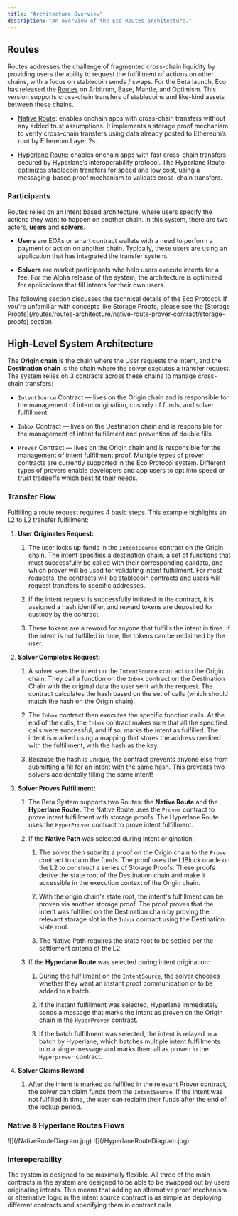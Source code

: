 ```yaml
---
title: "Architecture Overview"
description: "An overview of the Eco Routes architecture."
---
```


## Routes

Routes addresses the challenge of fragmented cross-chain liquidity by providing users the ability to request the fulfillment of actions on other chains, with a focus on stablecoin sends / swaps. For the Beta launch, Eco has released the [Routes](https://github.com/the-eco-foundation/eco-routes/tree/092efe3aaa6fa36c216c57418bcbd4f2540ee1b3) on Arbitrum, Base, Mantle, and Optimism. This version supports cross-chain transfers of stablecoins and like-kind assets between these chains.

* [Native Route](https://eco.com/docs/routes/routes-architecture/native-route-prover-contract): enables onchain apps with cross-chain transfers without any added trust assumptions. It implements a storage proof mechanism to verify cross-chain transfers using data already posted to Ethereum’s root by Ethereum Layer 2s. 

* [Hyperlane Route:](https://eco.com/docs/routes/routes-architecture/hyperlane-route-prover-contract) enables onchain apps with fast cross-chain transfers secured by Hyperlane’s interoperability protocol. The Hyperlane Route optimizes stablecoin transfers for speed and low cost, using a messaging-based proof mechanism to validate cross-chain transfers.&#x20;

### **Participants**

Routes relies on an intent based architecture, where users specify the actions they want to happen on another chain. In this system, there are two actors, **users** and **solvers**.

* **Users** are EOAs or smart contract wallets with a need to perform a payment or action on another chain. Typically, these users are using an application that has integrated the transfer system.

* **Solvers** are market participants who help users execute intents for a fee. For the Alpha release of the system, the architecture is optimized for applications that fill intents for their own users.

<Info>
  The following section discusses the technical details of the Eco Protocol. If you're unfamiliar with concepts like Storage Proofs, please see the [Storage Proofs](/routes/routes-architecture/native-route-prover-contract/storage-proofs) section.
</Info>

## **High-Level System Architecture**

The **Origin chain** is the chain where the User requests the intent, and the **Destination chain** is the chain where the solver executes a transfer request. The system relies on 3 contracts across these chains to manage cross-chain transfers:

* `IntentSource` Contract — lives on the Origin chain and is responsible for the management of intent origination, custody of funds, and solver fulfillment.

* `Inbox` Contract — lives on the Destination chain and is responsible for the management of intent fulfillment and prevention of double fills.

* `Prover` Contract — lives on the Origin chain and is responsible for the management of intent fulfillment proof. Multiple types of prover contracts are currently supported in the Eco Protocol system. Different types of provers enable developers and app users to opt into speed or trust tradeoffs which best fit their needs.

### **Transfer Flow**

Fulfilling a route request requires 4 basic steps. This example highlights an L2 to L2 transfer fulfillment:

1. **User Originates Request:**

   1. The user locks up funds in the `IntentSource` contract on the Origin chain. The intent specifies a destination chain, a set of functions that must successfully be called with their corresponding calldata, and which prover will be used for validating intent fulfillment. For most requests, the contracts will be stablecoin contracts and users will request transfers to specific addresses.

   2. If the intent request is successfully initiated in the contract, it is assigned a hash identifier, and reward tokens are deposited for custody by the contract.

   3. These tokens are a reward for anyone that fulfills the intent in time. If the intent is not fulfilled in time, the tokens can be reclaimed by the user.

2. **Solver Completes Request:**

   1. A solver sees the intent on the `IntentSource` contract on the Origin chain. They call a function on the `Inbox` contract on the Destination Chain with the original data the user sent with the request. The contract calculates the hash based on the set of calls (which should match the hash on the Origin chain).

   2. The `Inbox` contract then executes the specific function calls. At the end of the calls, the `Inbox` contract makes sure that all the specified calls were successful, and if so, marks the intent as fulfilled. The intent is marked using a mapping that stores the address credited with the fulfillment, with the hash as the key.

   3. Because the hash is unique, the contract prevents anyone else from submitting a fill for an intent with the same hash. This prevents two solvers accidentally filling the same intent!

3. **Solver Proves Fulfillment:**

   1. The Beta System supports two Routes: the **Native Route** and the **Hyperlane Route.** The Native Route uses the `Prover` contract to prove intent fulfillment with storage proofs. The Hyperlane Route uses the `HyperProver` contract to prove intent fulfillment.

   2. If the **Native Path** was selected during intent origination:

      1. The solver then submits a proof on the Origin chain to the `Prover` contract to claim the funds. The proof uses the L1Block oracle on the L2 to construct a series of Storage Proofs. These proofs derive the state root of the Destination chain and make it accessible in the execution context of the Origin chain.

      2. With the origin chain's state root, the intent's fulfillment can be proven via another storage proof. The proof proves that the intent was fulfilled on the Destination chain by proving the relevant storage slot in the `Inbox` contract using the Destination state root.

      3. The Native Path requires the state root to be settled per the settlement criteria of the L2.

   3. If the **Hyperlane Route** was selected during intent origination:

      1. During the fulfillment on the `IntentSource`, the solver chooses whether they want an instant proof communication or to be added to a batch.

      2. If the instant fulfillment was selected, Hyperlane immediately sends a message that marks the intent as proven on the Origin chain in the `HyperProver` contract.

      3. If the batch fulfillment was selected, the intent is relayed in a batch by Hyperlane, which batches multiple intent fulfillments into a single message and marks them all as proven in the `Hyperprover` contract.

4. **Solver Claims Reward**

   1. After the intent is marked as fulfilled in the relevant Prover contract, the solver can claim funds from the `IntentSource`. If the intent was not fulfilled in time, the user can reclaim their funds after the end of the lockup period.

### **Native & Hyperlane Routes Flows**

<Frame caption="Native Route Transfer Flow">
  ![](/NativeRouteDiagram.jpg)
</Frame>

<Frame caption="Hyperlane Route Transfer Flow">
  ![](/HyperlaneRouteDiagram.jpg)
</Frame>

### **Interoperability**

The system is designed to be maximally flexible. All three of the main contracts in the system are designed to be able to be swapped out by users originating intents. This means that adding an alternative proof mechanism or alternative logic in the intent source contract is as simple as deploying different contracts and specifying them in contract calls.